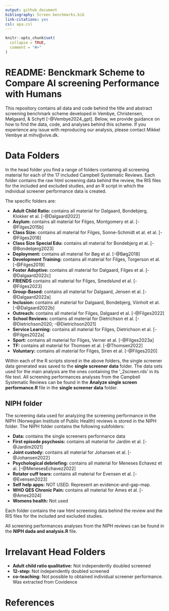 ```yaml
---
output: github_document
bibliography: Screen benchmarks.bib
link-citations: yes
csl: apa.csl
---
```


<!-- README.md is generated from README.Rmd. Please edit that file -->

```r
knitr::opts_chunk$set(
  collapse = TRUE,
  comment = "#>"
)
```

# README: Benckmark Scheme to Compare AI screening Performance with Humans

This repository contains all data and code behind the title and abstract screening benchmark scheme developed in Vembye, Christensen, Mølgaard, & Schytt [-@Vembye2024_gpt]. Below, we provide guidance on how to find the data, code, and analyses behind this scheme. If you experience any issue with reproducing our analysis, please contact Mikkel Vembye at mihv@vive.dk.

# Data Folders

In the head folder you find a range of folders containing all screening material for each of the 17 included Campbell Systematic Reviews. Each folder contains the raw html screening data behind the review, the RIS files for the included and excluded studies, and an R script in which the individual screener performance data is created. 

The specific folders are: 
\ 

  * **Adult Child Ratio:** contains all material for Dalgaard, Bondebjerg, Klokker et al. [-@Dalgaard2022] 
  * **Asylum:** contains all material for Filges, Montgomery et al. [-@Filges2015b] 
  * **Class Size:** contains all material for Filges, Sonne-Schmidt et al. et al. [-@Filges2018]
  * **Class Size Special Edu:** contains all material for Bondebjerg et al. [-@Bondebjerg2023]
  * **Deployment:** contains all material for Bøg et al. [-@Bøg2018] 
  * **Development Training:** contains all material for Filges, Torgerson et al. [-@Filges2019]
  * **Foster Adoptive:** contains all material for Dalgaard, Filges et al. [-@Dalgaard2022c]
  * **FRIENDS** contains all material for Filges, Smedslund et al. [-@Filges2023]
  * **Group-Based:** contains all material for Dalgaard, Jensen et al. [-@Dalgaard2022a]
  * **Inclusion:** contains all material for Dalgaard, Bondebjerg, Viinholt et al. [-@Dalgaard2022b]
  * **Outreach:** contains all material for Filges, Dalgaard et al. [-@Filges2022]
  * **School Reviews:** contains all material for Dietrichson et al. [-@Dietrichson2020; -@Dietrichson2021]
  * **Service Learning:** contains all material for Filges, Dietrichson et al. [-@Filges2022a]
  * **Sport:** contains all material for Filges, Verner et al. [-@Filges2023a]
  * **TF:** contains all material for Thomsen et al. [-@Thomsen2022]
  * **Voluntary:** contains all material for Filges, Siren et al. [-@Filges2020]

Within each of the R scripts stored in the above folders, the single screener data generated was saved to the **single screener data** folder. The data sets used for the main analysis are the ones containing the '_2screen.rds' in its file text. All screening performances analyses from the Campbell Systematic Reviews can be found in the **Analyze single screen performance.R** file in the **single screener data** folder.

  
## NIPH folder
The screening data used for analyzing the screening performance in the NIPH (Norwegian Institute of Public Health) reviews is stored in the NIPH folder. The NIPH folder contains the following subfolders: 
\ 

  * **Data:** contains the single screeners performance data  
  * **First episode psychosis:** contains all material for Jardim et al. [-@Jardim2021] 
  * **Joint custody:** contains all material for Johansen et al. [-@Johansen2022] 
  * **Psychological debriefing:** contains all material for Meneses Echavez et al. [-@MenesesEchavez2022] 
  * **Rotator cuff tears:** contains all material for Evensen et al. [-@Evensen2023] 
  * **Self help apps:** NOT USED. Represent an evidence-and-gap-map.
  * **WHO QES Chronic Pain:** contains all material for Ames et al. [-@Ames2024] 
  * **Womens health:** Not used
  
Each folder contains the raw html screening data behind the review and the RIS files for the included and excluded studies.
\ 

All screening performances analyses from the NIPH reviews can be found in the **NIPH dada and analysis.R** file. 

# Irrelavant Head Folders

* **Adult child ratio qualitative:** Not independently doubled screened
* **12-step:** Not independently doubled screened
* **co-teaching:** Not possible to obtained individual screener performance. Was extracted from Covidence
  
  
# References

